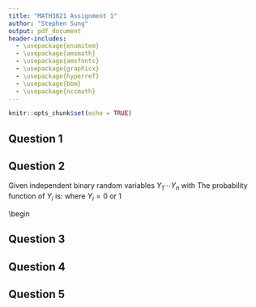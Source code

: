 ```yaml
---
title: "MATH3821 Assignment 1"
author: "Stephen Sung"
output: pdf_document
header-includes:
  - \usepackage{enumitem}
  - \usepackage{amsmath}
  - \usepackage{amsfonts}
  - \usepackage{graphicx}
  - \usepackage{hyperref}
  - \usepackage{bbm}
  - \usepackage{nccmath}
---
```


```r
knitr::opts_chunk$set(echo = TRUE)
```

## Question 1

\begin{enumerate}[label=(\alph*)]
  \item
  \item
  \item
  \item
  \item
  \item
  \item
\end{enumerate}

## Question 2

Given \textit{n} independent binary random variables $Y_1 \cdots Y_n$ with
\begin{align*}
  P(Y_i=1)=\pi_i \text{  and  } P(Y_i=0)=1-\pi_i 
\end{align*} 
The probability function of $Y_i$ is:
\begin{align*}
  \pi_i^{Y_i}(1-\pi_i)^{1-Y_i}
\end{align*} 
where $Y_i=0$ or $1$

\begin{enumerate}[label=(\alph*)]
  \item For a probability function to belong to the exponential family of distributions, it must follow the formula:
  \begin{align*}
    f(y;\theta,\phi)=K(y,\frac{p}{\phi})\exp(\frac{p}{\phi}\{y\theta-c(\theta)\})
  \end{align*}
  For the given probability density function:
  \begin{align*}
    f(y;\pi) &= \pi_i^{y}(1-\pi_i)^{1-y} \\
    &= \exp(\log\pi_i^{y}(1-\pi_i)^{1-y}) \\
    &= \exp(\log\pi_i^{y}+\log(1-\pi_i)^{1-y})) \\
    &= \exp(y\log\pi_i+(1-y)\log(1-\pi_i)) \\
    &= \exp(y\log(\frac{\pi}{1-\pi})+\log(1-\pi)) \\
  \end{align*}
  With $p=1$ and $\phi=1$, the above equation follows the form of the exponential family of distribution where
  $K(y,\frac{p}{\phi})=1$, $\theta=\log(\frac{\pi}{1-\pi})$ and $c(\theta)=\log(1-\pi)$
  \item
  \item
  \item
  \item
  \item
\end{enumerate}

\begin

## Question 3

\begin{enumerate}[label=(\alph*)]
  \item
  \item
  \item
  \item
  \item
  \item
  \item
  \item
  \item
\end{enumerate}

## Question 4

\begin{enumerate}[label=(\alph*)]
  \item
  \item
  \item
  \item
  \item
\end{enumerate}

## Question 5

\begin{enumerate}[label=(\alph*)]
  \item
  \item
  \item
  \item
\end{enumerate}




